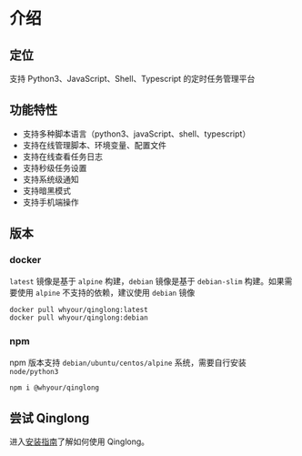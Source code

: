 # 介绍

## 定位

支持 Python3、JavaScript、Shell、Typescript 的定时任务管理平台

## 功能特性

- 支持多种脚本语言（python3、javaScript、shell、typescript）
- 支持在线管理脚本、环境变量、配置文件
- 支持在线查看任务日志
- 支持秒级任务设置
- 支持系统级通知
- 支持暗黑模式
- 支持手机端操作

## 版本

### docker

`latest` 镜像是基于 `alpine` 构建，`debian` 镜像是基于 `debian-slim` 构建。如果需要使用 `alpine` 不支持的依赖，建议使用 `debian` 镜像

```bash
docker pull whyour/qinglong:latest
docker pull whyour/qinglong:debian
```

### npm

npm 版本支持 `debian/ubuntu/centos/alpine` 系统，需要自行安装 `node/python3`

```bash
npm i @whyour/qinglong
```

## 尝试 Qinglong

进入[安装指南](/guide/getting-started/installation-guide)了解如何使用 Qinglong。
